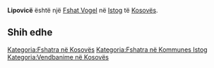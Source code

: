 {{Fshat në Kosovës
 | Emri                = Lipovicë
| sqi_N_name = Lipovicë
| sqi_N_FULL_NAME_RO = Lipovicë
| sqi_N_FULL_NAME_ND_RO = Lipovice
| sqi_N_SORT_NAME_RG = LIPOVICE
| sqi_N_FULL_NAME_RG = Lipovicë
| sqi_N_FULL_NAME_ND_RG = Lipovice
| sqi_V_name = Lupovicë
| sqi_V_FULL_NAME_RO = Lupovicë
| sqi_V_FULL_NAME_ND_RO = Lupovice
| sqi_V_SORT_NAME_RG = LUPOVICE
| sqi_V_FULL_NAME_RG = Lupovicë
| sqi_V_FULL_NAME_ND_RG = Lupovice
| srp_N_name = Lipovica
| srp_N_FULL_NAME_RO = Lipovica
| srp_N_FULL_NAME_ND_RO = Lipovica
| srp_N_SORT_NAME_RG = LIPOVICA
| srp_N_FULL_NAME_RG = Lipovica
| srp_N_FULL_NAME_ND_RG = Lipovica
| srp_NS_name = Липовица
| srp_NS_FULL_NAME_RO = Липовица
| srp_NS_FULL_NAME_ND_RO = Липовица
| srp_NS_SORT_NAME_RG = ЛИПОВИЦА
| srp_NS_FULL_NAME_RG = Липовица
| srp_NS_FULL_NAME_ND_RG = Липовица
| std_V_name = Blinaje-a
| std_V_FULL_NAME_RO = Blinaje-a
| std_V_FULL_NAME_ND_RO = Blinaje-a
| std_V_SORT_NAME_RG = BLINAJEA
| std_V_FULL_NAME_RG = Blinaje-a
| std_V_FULL_NAME_ND_RG = Blinaje-a

 | Emri (Rasa dhanore) = 
 | Figura              = 
 | Shteti              = Kosovo
 | Komuna              = Istog
 | Kodi postar         = 
 | Sipërfaqja          = 

 | Popullsia           = 

 | Regj. i popullsisë  = 
 | Dend. e popullsisë  = 
 | Faqja zyrtare       = 
 <!--- Koordinatat ----> 
 | Gjerësia            = 42.400556
 | Gjatësia            = 21.544444
 | Lartësia            = 
}}
'''Lipovicë''' është një [[Fshat Vogel]] në [[Istog]] të [[Kosovës]].

<!-- == Gjeografia == -->
<!-- == Historia == -->
<!-- == Demografia == -->
== Shih edhe ==
{{Komuna Istog}}
{{Kosovo-Administrata-Cung}}

[[Kategoria:Fshatra në Kosovës]]
[[Kategoria:Fshatra në Kommunes Istog]]
[[Kategoria:Vendbanime në Kosovës]]